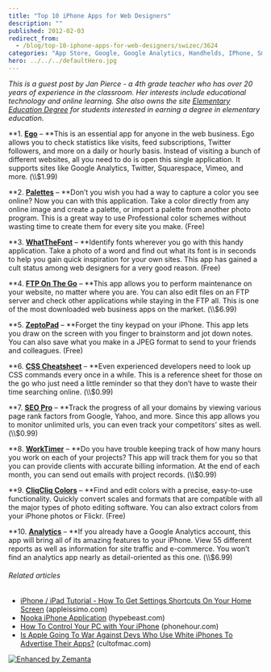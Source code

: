 ```yaml
---
title: "Top 10 iPhone Apps for Web Designers"
description: ""
published: 2012-02-03
redirect_from:
  - /blog/top-10-iphone-apps-for-web-designers/swizec/3624
categories: "App Store, Google, Google Analytics, Handhelds, IPhone, Smartphones, Uncategorized"
hero: ../../../defaultHero.jpg
---
```


_This is a guest post by Jan Pierce - a 4th grade teacher who has over 20 years of experience in the classroom. Her interests include educational technology and online learning. She also owns the site [Elementary Education Degree](http://www.elementaryeducationdegree.com) for students interested in earning a degree in elementary education._

**1. **[**Ego**](http://itunes.apple.com/us/app/ego/id306785502?mt=8)** – **This is an essential app for anyone in the web business. Ego allows you to check statistics like visits, feed subscriptions, Twitter followers, and more on a daily or hourly basis. Instead of visiting a bunch of different websites, all you need to do is open this single application. It supports sites like Google Analytics, Twitter, Squarespace, Vimeo, and more. (\\\\\$1.99)

**2. **[**Palettes**](http://itunes.apple.com/us/app/palettes/id297157708?mt=8)** – **Don’t you wish you had a way to capture a color you see online? Now you can with this application. Take a color directly from any online image and create a palette, or import a palette from another photo program. This is a great way to use Professional color schemes without wasting time to create them for every site you make. (Free)

**3. **[**WhatTheFont**](http://itunes.apple.com/us/app/whatthefont/id304304134?mt=8)** – **Identify fonts wherever you go with this handy application. Take a photo of a word and find out what its font is in seconds to help you gain quick inspiration for your own sites. This app has gained a cult status among web designers for a very good reason. (Free)

**4. **[**FTP On The Go**](http://itunes.apple.com/us/app/ftp-on-the-go/id286479936?mt=8)** – **This app allows you to perform maintenance on your website, no matter where you are. You can also edit files on an FTP server and check other applications while staying in the FTP all. This is one of the most downloaded web business apps on the market. (\\\\\$6.99)

**5. **[**ZeptoPad**](http://itunes.apple.com/us/app/zeptopad-free-brainstorming/id299173403?mt=8)** – **Forget the tiny keypad on your iPhone. This app lets you draw on the screen with you finger to brainstorm and jot down notes. You can also save what you make in a JPEG format to send to your friends and colleagues. (Free)

**6. **[**CSS Cheatsheet**](http://itunes.apple.com/us/app/css-cheat-sheet/id301093674?mt=8)** – **Even experienced developers need to look up CSS commands every once in a while. This is a reference sheet for those on the go who just need a little reminder so that they don’t have to waste their time searching online. (\\\\\$0.99)

**7. **[**SEO Pro**](http://itunes.apple.com/us/app/seo-pro/id377980606?mt=8)** – **Track the progress of all your domains by viewing various page rank factors from Google, Yahoo, and more. Since this app allows you to monitor unlimited urls, you can even track your competitors’ sites as well. (\\\\\$0.99)

**8. **[**WorkTimer**](http://itunes.apple.com/us/app/worktimer/id293280857?mt=8)** – **Do you have trouble keeping track of how many hours you work on each of your projects? This app will track them for you so that you can provide clients with accurate billing information. At the end of each month, you can send out emails with project records. (\\\\\$0.99)

**9. **[**CliqCliq Colors**](http://itunes.apple.com/us/app/cliqcliq-colors/id291725775?mt=8)** – **Find and edit colors with a precise, easy-to-use functionality. Quickly convert scales and formats that are compatible with all the major types of photo editing software. You can also extract colors from your iPhone photos or Flickr. (Free)

**10. **[**Analytics**](http://itunes.apple.com/us/app/analytics-app/id303689911?mt=8)** – **If you already have a Google Analytics account, this app will bring all of its amazing features to your iPhone. View 55 different reports as well as information for site traffic and e-commerce. You won’t find an analytics app nearly as detail-oriented as this one. (\\\\\$6.99)

###### Related articles

- [iPhone / iPad Tutorial - How To Get Settings Shortcuts On Your Home Screen](http://appleissimo.com/2012/01/25/iphone-ipad-tutorial-how-to-get-settings-shortcuts-on-your-home-screen/) (appleissimo.com)
- [Nooka iPhone Application](http://hypebeast.com/2012/02/nooka-iphone-application/) (hypebeast.com)
- [How To Control Your PC with Your iPhone](http://www.phonehour.com/how-to/how-to-control-your-pc-with-your-iphone/) (phonehour.com)
- [Is Apple Going To War Against Devs Who Use White iPhones To Advertise Their Apps?](http://www.cultofmac.com/144193/apple-going-to-war-against-devs-who-use-white-iphones-to-advertise-apps/) (cultofmac.com)

[![Enhanced by Zemanta](http://img.zemanta.com/zemified_e.png?x-id=add1a9cb-5491-48a5-8f9e-0974c3696f29)](http://www.zemanta.com/ "Enhanced by Zemanta")
